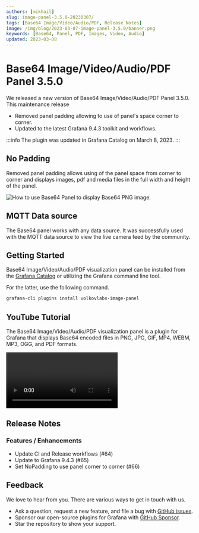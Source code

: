 ```yaml
---
authors: [mikhail]
slug: image-panel-3.5.0-20230307/
tags: [Base64 Image/Video/Audio/PDF, Release Notes]
image: /img/blog/2023-03-07-image-panel-3.5.0/banner.png
keywords: [Base64, Panel, PDF, Images, Video, Audio]
updated: 2023-03-08
---
```



# Base64 Image/Video/Audio/PDF Panel 3.5.0

We released a new version of Base64 Image/Video/Audio/PDF Panel 3.5.0. This maintenance release

- Removed panel padding allowing to use of panel's space corner to corner.
- Updated to the latest Grafana 9.4.3 toolkit and workflows.

:::info
The plugin was updated in Grafana Catalog on March 8, 2023.
:::

<!--truncate-->

## No Padding

Removed panel padding allows using of the panel space from corner to corner and displays images, pdf and media files in the full width and height of the panel.

<Image
  title="How to use Base64 Panel to display Base64 PNG image."
  src="/img/blog/2023-03-07-image-panel-3.5.0/panel.png"
/>

## MQTT Data source

The Base64 panel works with any data source. It was successfully used with the MQTT data source to view the live camera feed by the community.

## Getting Started

Base64 Image/Video/Audio/PDF visualization panel can be installed from the [Grafana Catalog](https://grafana.com/grafana/plugins/volkovlabs-image-panel/) or utilizing the Grafana command line tool.

For the latter, use the following command.

```bash
grafana-cli plugins install volkovlabs-image-panel
```

## YouTube Tutorial

The Base64 Image/Video/Audio/PDF visualization panel is a plugin for Grafana that displays Base64 encoded files in PNG, JPG, GIF, MP4, WEBM, MP3, OGG, and PDF formats.

<Video
  src="https://www.youtube.com/embed/1_bgLSehjhg"
  title="Images, PDFs, Video, Live Camera Feed on Grafana Dashboard."
/>

## Release Notes

### Features / Enhancements

- Update CI and Release workflows (#64)
- Update to Grafana 9.4.3 (#65)
- Set NoPadding to use panel corner to corner (#66)

## Feedback

We love to hear from you. There are various ways to get in touch with us.

- Ask a question, request a new feature, and file a bug with [GitHub issues](https://github.com/volkovlabs/volkovlabs-image-panel/issues/new/choose).
- Sponsor our open-source plugins for Grafana with [GitHub Sponsor](https://github.com/sponsors/VolkovLabs).
- Star the repository to show your support.
